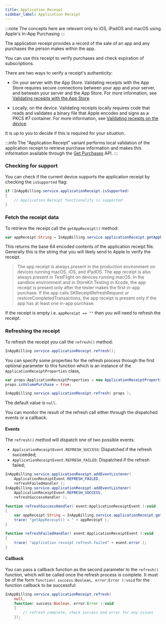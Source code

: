 ```yaml
---
title: Application Receipt
sidebar_label: Application Receipt
---
```


:::note 
The concepts here are relevant only to iOS, iPadOS and macOS using Apple's In-App Purchasing
:::

The application receipt provides a record of the sale of an app and any purchases the person makes within the app.

You can use this receipt to verify purchases and check expiration of subscriptions. 

There are two ways to verify a receipt's authenticity:


- On your server with the App Store. Validating receipts with the App Store requires secure connections between your app and your server, and between your server and the App Store. For more information, see [Validating receipts with the App Store](https://developer.apple.com/documentation/storekit/in-app_purchase/original_api_for_in-app_purchase/validating_receipts_with_the_app_store?language=objc).


- Locally, on the device. Validating receipts locally requires code that reads and validates a binary file that Apple encodes and signs as a PKCS #7 container. For more information, see [Validating receipts on the device](https://developer.apple.com/documentation/appstorereceipts/validating_receipts_on_the_device?language=objc).


It is up to you to decide if this is required for your situation. 


:::info
The "Application Receipt" variant performs local validation of the application receipt to retrieve purchase information and makes this information available through the [Get Purchases](get-purchases) API.
:::


### Checking for support

You can check if the current device supports the application receipt by checking the `isSupported` flag:

```actionscript
if (InAppBilling.service.applicationReceipt.isSupported)
{
    // Application Receipt functionality is supported
}
```


### Fetch the receipt data

To retrieve the receipt call the `getAppReceipt()` method:

```actionscript
var appReceipt:String = InAppBilling.service.applicationReceipt.getAppReceipt();
```

This returns the base 64 encoded contents of the application receipt file. Generally this is the string that you will likely send to Apple to verify the receipt.



> The app receipt is always present in the production environment on devices running macOS, iOS, and iPadOS. The app receipt is also always present in TestFlight on devices running macOS. In the sandbox environment and in StoreKit Testing in Xcode, the app receipt is present only after the tester makes the first in-app purchase. If the app calls SKReceiptRefreshRequest or restoreCompletedTransactions, the app receipt is present only if the app has at least one in-app purchase.

If the receipt is empty i.e. `appReceipt == ""` then you will need to refresh the receipt. 



### Refreshing the receipt

To refresh the receipt you call the `refresh()` method:


```actionscript
InAppBilling.service.applicationReceipt.refresh();
```

You can specify some properties for the refresh process through the first optional parameter to this function which is an instance of the `ApplicationReceiptProperties` class,

```actionscript
var props:ApplicationReceiptProperties = new ApplicationReceiptProperties();
props.isVolumePurchase = true;

InAppBilling.service.applicationReceipt.refresh( props );
```

The default value is `null`.

You can monitor the result of the refresh call either through the dispatched events or a callback.


#### Events

The `refresh()` method will dispatch one of two possible events:

- `ApplicationReceiptEvent.REFRESH_SUCCESS`: Dispatched if the refresh succeeded;
- `ApplicationReceiptEvent.REFRESH_FAILED`: Dispatched if the refresh failed;


```actionscript
InAppBilling.service.applicationReceipt.addEventListener( 
    ApplicationReceiptEvent.REFRESH_FAILED,
    refreshFailedHandler );
InAppBilling.service.applicationReceipt.addEventListener( 
    ApplicationReceiptEvent.REFRESH_SUCCESS,
    refreshSuccessHandler );

function refreshSuccessHandler( event:ApplicationReceiptEvent ):void
{
    var appReceipt:String = InAppBilling.service.applicationReceipt.getAppReceipt();
    trace( "getAppReceipt() = " + appReceipt );
}

function refreshFailedHandler( event:ApplicationReceiptEvent ):void
{
    trace( "application receipt refresh failed" + event.error );
}
```


#### Callback 

You can pass a callback function as the second parameter to the `refresh()` function, which will be called once the refresh process is complete. It must be of the form `function( success:Boolean, error:Error ):void` for the function callback to be successful:

```actionscript
InAppBilling.service.applicationReceipt.refresh( 
    null, 
    function( success:Boolean, error:Error ):void 
    {
        // refresh complete, check success and error for any issues
    });
```




